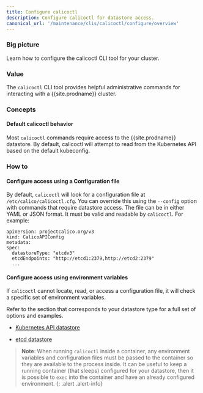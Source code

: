 ```yaml
---
title: Configure calicoctl
description: Configure calicoctl for datastore access.
canonical_url: '/maintenance/clis/calicoctl/configure/overview'
---
```


### Big picture

Learn how to configure the calicoctl CLI tool for your cluster.

### Value

The `calicoctl` CLI tool provides helpful administrative commands for interacting with a {{site.prodname}} cluster.

### Concepts

#### Default calicoctl behavior

Most `calicoctl` commands require access to the {{site.prodname}} datastore. By default, calicoctl
will attempt to read from the Kubernetes API based on the default kubeconfig.

### How to

#### Configure access using a Configuration file

By default, `calicoctl` will look for a configuration file at `/etc/calico/calicoctl.cfg`. You can override this using the `--config` option with commands that require datastore access. 
The file can be in either YAML or JSON format. It must be valid and readable by `calicoctl`. For example:

   ```
   apiVersion: projectcalico.org/v3
   kind: CalicoAPIConfig
   metadata:
   spec:
     datastoreType: "etcdv3"
     etcdEndpoints: "http://etcd1:2379,http://etcd2:2379"
     ...
   ```

#### Configure access using environment variables

If `calicoctl` cannot locate, read, or access a configuration file, it will check a specific set of environment variables.

Refer to the section that corresponds to your datastore type for a full set of options
and examples.

- [Kubernetes API datastore](/maintenance/clis/calicoctl/configure/kdd)

- [etcd datastore](/maintenance/clis/calicoctl/configure/etcd)

> **Note**: When running `calicoctl` inside a container, any environment variables and
> configuration files must be passed to the container so they are available to
> the process inside. It can be useful to keep a running container (that sleeps) configured
> for your datastore, then it is possible to `exec` into the container and have an
> already configured environment.
{: .alert .alert-info}
